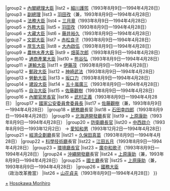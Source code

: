{{Navbox
|name = 細川內閣
|title = [[細川內閣]]
|state = {{{state|collapsed}}}
|list1 = {{#ifeq:{{{1}}}|nocat||
{{Navbox with columns|child
|fullwidth = true
|colstyle = text-align: center; vertical-align: middle;
|oddcolstyle = background: #e9e9e9;
|evencolstyle = background: #f9f9f9;
|col1width = 20%
|col2width = 60%
|col3width = 20%
|col1 = [[宮澤內閣]]<br /><small>（[[:Template:宮澤內閣|模板]]）</small>
|col2 = （1993年8月9日—1994年4月28日）
|col3 = [[羽田內閣]]<br /><small>（[[:Template:羽田內閣|模板]]）</small>
}}
}}
|group2  = [[內閣總理大臣]]
|list2   = [[細川護煕]]（1993年8月9日—1994年4月28日）
|group3  = [[副總理 (日本)|副總理]]
|list3   = [[羽田孜]]（兼，1993年8月9日—1994年4月28日）
|group4  = [[法務大臣]]
|list4   = [[三月章]]（1993年8月9日—1994年4月28日）
|group5  = [[外務大臣 (日本)|外務大臣]]
|list5   = [[羽田孜]]（1993年8月9日—1994年4月28日）
|group6  = [[大藏大臣]]
|list6   = [[藤井裕久]]（1993年8月9日—1994年4月28日）
|group7  = [[文部大臣]]
|list7   = [[赤松良子]]（1993年8月9日—1994年4月28日）
|group8  = [[厚生大臣]]
|list8   = [[大內啟伍]]（1993年8月9日—1994年4月28日）
|group9  = [[農林水產大臣]]
|list9   = [[畑英次郎]]（1993年8月9日—1994年4月28日）
|group10  = [[通商產業大臣]]
|list10   = [[熊谷弘]]（1993年8月9日—1994年4月28日）
|group11  = [[運輸大臣 (日本)|運輸大臣]]
|list11   = [[伊藤茂]]（1993年8月9日—1994年4月28日）
|group12  = [[郵政大臣]]
|list12   = [[神崎武法]]（1993年8月9日—1994年4月28日）
|group13  = [[勞動大臣]]
|list13   = [[坂口力]]（1993年8月9日—1994年4月28日）
|group14  = [[建設大臣]]
|list14   = [[五十嵐廣三]]（1993年8月9日—1994年4月28日）
|group15  = [[自治大臣]]
|list15   = [[佐藤觀樹]]（1993年8月9日—1994年4月28日）
|group16  = [[內閣官房長官]]
|list16   = [[武村正義]]（1993年8月9日—1994年4月28日）
|group17  = [[國家公安委員會委員長]]
|list17   = [[佐藤觀樹]]（兼，1993年8月9日—1994年4月28日）
|group18  = [[總務廳 (日本)|總務廳]]長官
|list18   = [[石田幸四郎]]（1993年8月9日—1994年4月28日）
|group19  = [[北海道開發廳]]長官
|list19   = [[上原康助]]（1993年8月9日—1994年4月28日）
|group20  = [[防衛廳長官]]
|list20   = [[中西啟介]]（1993年8月9日—1993年12月2日） → [[愛知和男]]（1993年12月2日—1994年4月28日）
|group21  = [[經濟企劃廳]]長官
|list21   = [[久保田真苗]]（1993年8月9日—1994年4月28日）
|group22  = [[科學技術廳]]長官
|list22   = [[江田五月]]（1993年8月9日—1994年4月28日）
|group23  = [[環境廳長官]]
|list23   = [[廣中和歌子]]（1993年8月9日—1994年4月28日）
|group24  = [[沖繩開發廳]]長官
|list24   = [[上原康助]]（兼，1993年8月9日—1994年4月28日）
|group25  = [[國土廳]]長官
|list25   = [[上原康助]]（兼，1993年8月9日—1994年4月28日）
|group26  = [[國務大臣 (日本)|國務大臣]]<br />（政治改革擔當）
|list26   = [[山花貞夫]]（1993年8月9日—1994年4月28日）
}}
<noinclude>
[[Category:細川內閣閣僚|+]]
[[Category:日本內閣模板|Hosokawa Morihiro]]
</noinclude>